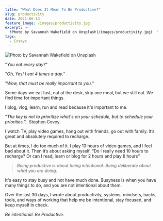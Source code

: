```yaml
---
title: "What Does It Mean To Be Productive?"
slug: productivity
date: 2021-06-13
feature_image: /images/productivity.jpg
excerpt: >-
  !Photo by Savannah Wakefield on Unsplash(/images/productivity.jpg)  "You eat every day?"  "Oh, Yes! I eat 4 times a day."  "Wow, that must be really important to you." ...
tags:
  - Essays
---
```

![Photo by Savannah Wakefield on Unsplash](/images/productivity.jpg)

"_You eat every day?_"

"_Oh, Yes! I eat 4 times a day._"

"_Wow, that must be really important to you._"

Some days we eat fast, eat at the desk, skip one meal, but we still eat. We find time for important things.

I blog, vlog, learn, run and read because it's important to me.

“_The key is not to prioritize what's on your schedule, but to schedule your priorities._”,  Stephen Covey.

I watch TV, play video games, hang out with friends, go out with family. It’s great and absolutely required to recharge.

But at times, I do too much of it. I play 10 hours of video games, and I feel bad about it. Then it’s about asking myself, “Do I really need 10 hours to recharge? Or can I read, learn or blog for 2 hours and play 8 hours”

> _Being productive is about being intentional. Being deliberate about what you are doing._

It's easy to stay busy and not have much done. Busyness is when you have many things to do, and you are not intentional about them.

Over the last 30 days, I wrote about productivity, systems, mindsets, hacks, tools, and ways of working that help me be intentional, stay focused, and keep myself in check.

_Be intentional. Be Productive._